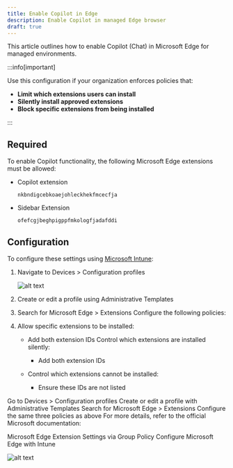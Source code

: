 ```yaml
---
title: Enable Copilot in Edge
description: Enable Copilot in managed Edge browser
draft: true
---
```


This article outlines how to enable Copilot (Chat) in Microsoft Edge for managed environments.

<!-- These steps are applicable only if your organization restricts which browser extensions can be installed. -->


<!-- import ComingSoon from "@site/src/components/ComingSoon";

<ComingSoon /> -->


:::info[important]

Use this configuration if your organization enforces policies that:

- **Limit which extensions users can install**
- **Silently install approved extensions**
- **Block specific extensions from being installed**


:::


## Required
To enable Copilot functionality, the following Microsoft Edge extensions must be allowed:

- Copilot extension
    ```
    nkbndigcebkoaejohleckhekfmcecfja
    ```

- Sidebar Extension
    ```
    ofefcgjbeghpigppfmkologfjadafddi
    ```

## Configuration
To configure these settings using [Microsoft Intune](https://aka.ms/in):

1. Navigate to Devices > Configuration profiles

    ![alt text](/img/guides/extension_profile.png)

1. Create or edit a profile using Administrative Templates
1. Search for Microsoft Edge > Extensions
Configure the following policies:
1. Allow specific extensions to be installed: 

    - Add both extension IDs Control which extensions are installed silently:
        - Add both extension IDs

    - Control which extensions cannot be installed: 
        - Ensure these IDs are not listed




Go to Devices > Configuration profiles
Create or edit a profile with Administrative Templates
Search for Microsoft Edge > Extensions
Configure the same three policies as above
For more details, refer to the official Microsoft documentation:

Microsoft Edge Extension Settings via Group Policy
Configure Microsoft Edge with Intune

![alt text](/img/guides/extension_ID.png)

